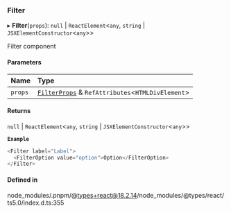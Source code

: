 ### Filter

▸ **Filter**(`props`): `null` \| `ReactElement`\<`any`, `string` \| `JSXElementConstructor`\<`any`\>\>

Filter component

#### Parameters

| Name    | Type                                                                             |
| :------ | :------------------------------------------------------------------------------- |
| `props` | [`FilterProps`](interfaces/FilterProps.md) & `RefAttributes`\<`HTMLDivElement`\> |

#### Returns

`null` \| `ReactElement`\<`any`, `string` \| `JSXElementConstructor`\<`any`\>\>

**`Example`**

```ts
<Filter label="Label">
  <FilterOption value="option">Option</FilterOption>
</Filter>
```

#### Defined in

node_modules/.pnpm/@types+react@18.2.14/node_modules/@types/react/ts5.0/index.d.ts:355
